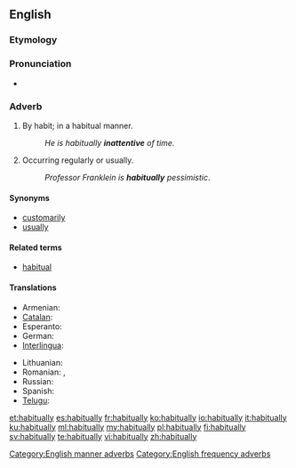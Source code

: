 ==English==

===Etymology===
{{suffix|habitual|ly}}

===Pronunciation===
* {{audio|en-us-habitually.ogg|Audio (US)}}

===Adverb===
{{en-adv|-}}

# By habit; in a habitual manner.
#: ''He is habitually '''inattentive''' of time.''
# Occurring regularly or usually.
#: ''Professor Franklein is '''habitually''' pessimistic''.

====Synonyms====
* [[customarily]]
* [[usually]]

====Related terms====
* [[habitual]]

====Translations====
{{trans-top|occurring regularly or usually}}
* Armenian: {{t|hy|սովորաբար|tr=sovorabar}}
* [[Catalan]]: {{t|ca|habitualment}}
* Esperanto: {{t|eo|kutime}}
* German: {{t+|de|gewöhnlich}}
* [[Interlingua]]: {{t|ia|habitualmente}}
{{trans-mid}}
* Lithuanian: {{t|lt|iš papratimo}}
* Romanian: {{t+|ro|uzual}}, {{t+|ro|regulat}}
* Russian: {{t+|ru|обычно|tr=obýčno}}
* Spanish: {{t+|es|habitualmente}}
* [[Telugu]]: {{t+|te|అలవాటుగా|tr=alavaaTugaa}}
{{trans-bottom}}

[[Category:English manner adverbs]]
[[Category:English frequency adverbs]]

[[et:habitually]]
[[es:habitually]]
[[fr:habitually]]
[[ko:habitually]]
[[io:habitually]]
[[it:habitually]]
[[ku:habitually]]
[[ml:habitually]]
[[my:habitually]]
[[pl:habitually]]
[[fi:habitually]]
[[sv:habitually]]
[[te:habitually]]
[[vi:habitually]]
[[zh:habitually]]